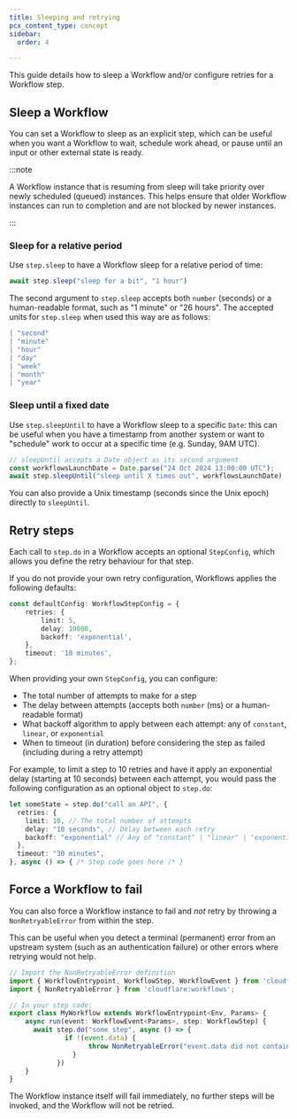 ```yaml
---
title: Sleeping and retrying
pcx_content_type: concept
sidebar:
  order: 4

---
```


This guide details how to sleep a Workflow and/or configure retries for a Workflow step.

## Sleep a Workflow

You can set a Workflow to sleep as an explicit step, which can be useful when you want a Workflow to wait, schedule work ahead, or pause until an input or other external state is ready.

:::note

A Workflow instance that is resuming from sleep will take priority over newly scheduled (queued) instances. This helps ensure that older Workflow instances can run to completion and are not blocked by newer instances.

:::

### Sleep for a relative period

Use `step.sleep` to have a Workflow sleep for a relative period of time:

```ts
await step.sleep("sleep for a bit", "1 hour")
```

The second argument to `step.sleep` accepts both `number` (seconds) or a human-readable format, such as "1 minute" or "26 hours". The accepted units for `step.sleep` when used this way are as follows:

```ts
| "second"
| "minute"
| "hour"
| "day"
| "week"
| "month"
| "year"
```

### Sleep until a fixed date

Use `step.sleepUntil` to have a Workflow sleep to a specific `Date`: this can be useful when you have a timestamp from another system or want to "schedule" work to occur at a specific time (e.g. Sunday, 9AM UTC).

```ts
// sleepUntil accepts a Date object as its second argument
const workflowsLaunchDate = Date.parse("24 Oct 2024 13:00:00 UTC");
await step.sleepUntil("sleep until X times out", workflowsLaunchDate)
```

You can also provide a Unix timestamp (seconds since the Unix epoch) directly to `sleepUntil`.

## Retry steps

Each call to `step.do` in a Workflow accepts an optional `StepConfig`, which allows you define the retry behaviour for that step.

If you do not provide your own retry configuration, Workflows applies the following defaults:

```ts
const defaultConfig: WorkflowStepConfig = {
	retries: {
		limit: 5,
		delay: 10000,
		backoff: 'exponential',
	},
	timeout: '10 minutes',
};
```

When providing your own `StepConfig`, you can configure:

* The total number of attempts to make for a step
* The delay between attempts (accepts both `number` (ms) or a human-readable format)
* What backoff algorithm to apply between each attempt: any of `constant`, `linear`, or `exponential`
* When to timeout (in duration) before considering the step as failed (including during a retry attempt)

For example, to limit a step to 10 retries and have it apply an exponential delay (starting at 10 seconds) between each attempt, you would pass the following configuration as an optional object to `step.do`:

```ts
let someState = step.do("call an API", {
  retries: {
    limit: 10, // The total number of attempts
    delay: "10 seconds", // Delay between each retry
    backoff: "exponential" // Any of "constant" | "linear" | "exponential";
  },
  timeout: "30 minutes",
}, async () => { /* Step code goes here /* }
```

## Force a Workflow to fail

You can also force a Workflow instance to fail and _not_ retry by throwing a `NonRetryableError` from within the step.

This can be useful when you detect a terminal (permanent) error from an upstream system (such as an authentication failure) or other errors where retrying would not help.

```ts
// Import the NonRetryableError definition
import { WorkflowEntrypoint, WorkflowStep, WorkflowEvent } from 'cloudflare:workers';
import { NonRetryableError } from 'cloudflare:workflows';

// In your step code:
export class MyWorkflow extends WorkflowEntrypoint<Env, Params> {
	async run(event: WorkflowEvent<Params>, step: WorkflowStep) {
	  await step.do("some step", async () => {
			  if !(event.data) {
					throw NonRetryableError("event.data did not contain the expected payload")
				}
			})
	}
}
```

The Workflow instance itself will fail immediately, no further steps will be invoked, and the Workflow will not be retried.
